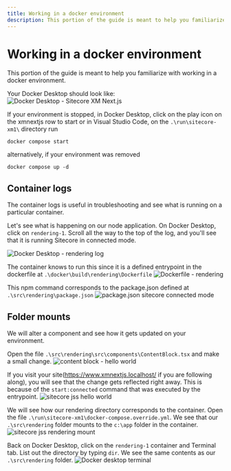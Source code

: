 ```yaml
---
title: Working in a docker environment
description: This portion of the guide is meant to help you familiarize with working in a docker environment.
---
```


# Working in a docker environment

This portion of the guide is meant to help you familiarize with working in a docker environment.

Your Docker Desktop should look like:
![Docker Desktop - Sitecore XM Next.js](../../public/images/docker/docker-desktop-sitecore-xm-nextjs.png)

If your environment is stopped, in Docker Desktop, click on the play icon on the xmnextjs row to start or in Visual Studio Code, on the `.\run\sitecore-xm1\` directory run

```
docker compose start
```

alternatively, if your environment was removed

```
docker compose up -d
```

## Container logs
The container logs is useful in troubleshooting and see what is running on a particular container.

Let's see what is happening on our node application. On Docker Desktop, click on `rendering-1`.
Scroll all the way to the top of the log, and you'll see that it is running Sitecore in connected mode.

![Docker Desktop - rendering log](../../public/images/docker/docker-desktop-rendering-log.png)

The container knows to run this since it is a defined entrypoint in the dockerfile at `.\docker\build\rendering\Dockerfile`
![Dockerfile - rendering](../../public/images/docker/rendering-dockerfile.png)

This npm command corresponds to the package.json defined at `.\src\rendering\package.json`
![package.json sitecore connected mode](../../public/images/docker/vscode-packagejson.png)

## Folder mounts
We will alter a component and see how it gets updated on your environment.

Open the file `.\src\rendering\src\components\ContentBlock.tsx` and make a small change.
![content block - hello world](../../public/images/docker/content-block-hello-world.png)

If you visit your site(https://www.xmnextjs.localhost/ if you are following along), you will see that the change gets reflected right away.
This is because of the `start:connected` command that was executed by the entrypoint.
![sitecore jss hello world](../../public/images/docker/sitecore-hello-world.png)

We will see how our rendering directory corresponds to the container. Open the file `.\run\sitecore-xm1\docker-compose.override.yml`.
We see that our `.\src\rendering` folder mounts to the `c:\app` folder in the container.
![sitecore jss rendering mount](../../public/images/docker/docker-rendering-mount.png)

Back on Docker Desktop, click on the `rendering-1` container and Terminal tab. List out the directory by typing `dir`.
We see the same contents as our `.\src\rendering` folder.
![Docker desktop terminal](../../public/images/docker/docker-desktop-terminal.png)
